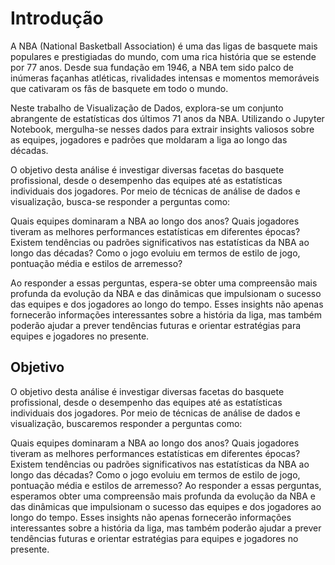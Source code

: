 # Introdução

A NBA (National Basketball Association) é uma das ligas de basquete mais populares e prestigiadas do mundo, com uma rica história que se estende por 77 anos. Desde sua fundação em 1946, a NBA tem sido palco de inúmeras façanhas atléticas, rivalidades intensas e momentos memoráveis que cativaram os fãs de basquete em todo o mundo.

Neste trabalho de Visualização de Dados, explora-se um conjunto abrangente de estatísticas dos últimos 71 anos da NBA. Utilizando o Jupyter Notebook, mergulha-se nesses dados para extrair insights valiosos sobre as equipes, jogadores e padrões que moldaram a liga ao longo das décadas.

O objetivo desta análise é investigar diversas facetas do basquete profissional, desde o desempenho das equipes até as estatísticas individuais dos jogadores. Por meio de técnicas de análise de dados e visualização, busca-se responder a perguntas como:

Quais equipes dominaram a NBA ao longo dos anos? Quais jogadores tiveram as melhores performances estatísticas em diferentes épocas? Existem tendências ou padrões significativos nas estatísticas da NBA ao longo das décadas? Como o jogo evoluiu em termos de estilo de jogo, pontuação média e estilos de arremesso?

Ao responder a essas perguntas, espera-se obter uma compreensão mais profunda da evolução da NBA e das dinâmicas que impulsionam o sucesso das equipes e dos jogadores ao longo do tempo. Esses insights não apenas fornecerão informações interessantes sobre a história da liga, mas também poderão ajudar a prever tendências futuras e orientar estratégias para equipes e jogadores no presente.

## Objetivo

O objetivo desta análise é investigar diversas facetas do basquete profissional, desde o desempenho das equipes até as estatísticas individuais dos jogadores. Por meio de técnicas de análise de dados e visualização, buscaremos responder a perguntas como:

Quais equipes dominaram a NBA ao longo dos anos? Quais jogadores tiveram as melhores performances estatísticas em diferentes épocas? Existem tendências ou padrões significativos nas estatísticas da NBA ao longo das décadas? Como o jogo evoluiu em termos de estilo de jogo, pontuação média e estilos de arremesso? Ao responder a essas perguntas, esperamos obter uma compreensão mais profunda da evolução da NBA e das dinâmicas que impulsionam o sucesso das equipes e dos jogadores ao longo do tempo. Esses insights não apenas fornecerão informações interessantes sobre a história da liga, mas também poderão ajudar a prever tendências futuras e orientar estratégias para equipes e jogadores no presente.
